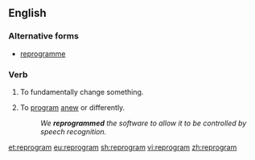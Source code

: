 ==English==

===Alternative forms===
* [[reprogramme]]

===Verb===
{{en-verb|reprogramm|pres_ptc2=reprograming|past2=reprogramed}}

# {{cx|transitive|lang=en}} To fundamentally change something.
# {{cx|transitive|computing|lang=en}} To [[program]] [[anew]] or differently.
#: ''We '''reprogrammed''' the software to allow it to be controlled by speech recognition.''

[[et:reprogram]]
[[eu:reprogram]]
[[sh:reprogram]]
[[vi:reprogram]]
[[zh:reprogram]]